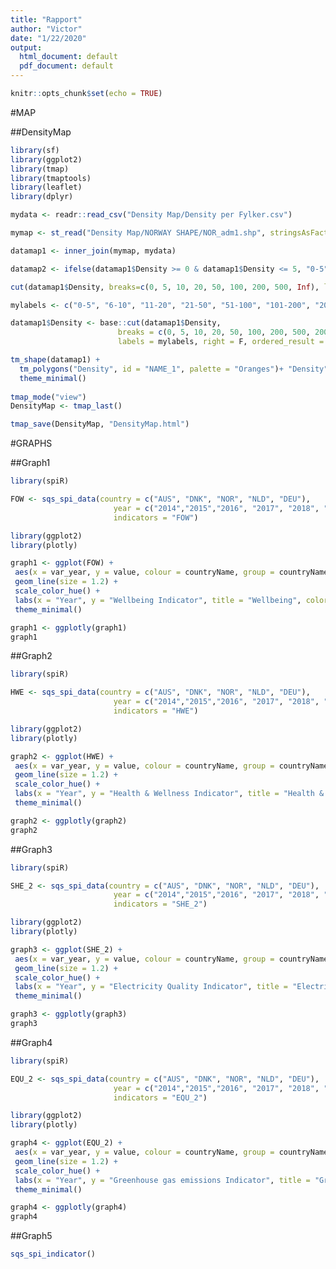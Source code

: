 ```yaml
---
title: "Rapport"
author: "Victor"
date: "1/22/2020"
output:
  html_document: default
  pdf_document: default
---
```


```r
knitr::opts_chunk$set(echo = TRUE)
```

#MAP

##DensityMap

```r
library(sf)
library(ggplot2)
library(tmap)
library(tmaptools)
library(leaflet)
library(dplyr)

mydata <- readr::read_csv("Density Map/Density per Fylker.csv")

mymap <- st_read("Density Map/NORWAY SHAPE/NOR_adm1.shp", stringsAsFactors = FALSE)

datamap1 <- inner_join(mymap, mydata)

```


```r

datamap2 <- ifelse(datamap1$Density >= 0 & datamap1$Density <= 5, "0-5", ifelse(datamap1$Density >= 6 & datamap1$Density <= 10, "6-10", ifelse(datamap1$Density >= 11 & datamap1$Density <= 20, "11-20", ifelse(datamap1$Density >= 21 & datamap1$Density <= 50, "21-50", ifelse(datamap1$Density >= 51 & datamap1$Density <= 100, "51-100", ifelse(datamap1$Density >= 101 & datamap1$Density <= 200, "101-200", ifelse(datamap1$Density >= 201 & datamap1$Density <= 500, "201-500", ifelse(datamap1$Density >= 501, "501+", NA))))))))

```


```r

cut(datamap1$Density, breaks=c(0, 5, 10, 20, 50, 100, 200, 500, Inf), labels=c("0-5", "6-10", "11-20", "21-50", "51-100", "101-200","201-500", "500+"))

```

```r

mylabels <- c("0-5", "6-10", "11-20", "21-50", "51-100", "101-200", "201-500", "500+")

```


```r

datamap1$Density <- base::cut(datamap1$Density,
                        breaks = c(0, 5, 10, 20, 50, 100, 200, 500, 2000), 
                        labels = mylabels, right = F, ordered_result = T)

```


```r

tm_shape(datamap1) +
  tm_polygons("Density", id = "NAME_1", palette = "Oranges")+ "Density"
  theme_minimal()
  
tmap_mode("view")
DensityMap <- tmap_last()

tmap_save(DensityMap, "DensityMap.html")


```

#GRAPHS

##Graph1
```r
library(spiR)

FOW <- sqs_spi_data(country = c("AUS", "DNK", "NOR", "NLD", "DEU"), 
                       year = c("2014","2015","2016", "2017", "2018", "2019"), 
                       indicators = "FOW")
```


```r
library(ggplot2)
library(plotly)

graph1 <- ggplot(FOW) +
 aes(x = var_year, y = value, colour = countryName, group = countryName) +
 geom_line(size = 1.2) +
 scale_color_hue() +
 labs(x = "Year", y = "Wellbeing Indicator", title = "Wellbeing", color = "Countries") +
 theme_minimal() 

graph1 <- ggplotly(graph1)
graph1

```

##Graph2

```r

library(spiR)

HWE <- sqs_spi_data(country = c("AUS", "DNK", "NOR", "NLD", "DEU"), 
                       year = c("2014","2015","2016", "2017", "2018", "2019"), 
                       indicators = "HWE")

```

```r
library(ggplot2)
library(plotly)

graph2 <- ggplot(HWE) +
 aes(x = var_year, y = value, colour = countryName, group = countryName) +
 geom_line(size = 1.2) +
 scale_color_hue() +
 labs(x = "Year", y = "Health & Wellness Indicator", title = "Health & Wellness", color = "Countries") +
 theme_minimal() 

graph2 <- ggplotly(graph2)
graph2

```

##Graph3

```r

library(spiR)

SHE_2 <- sqs_spi_data(country = c("AUS", "DNK", "NOR", "NLD", "DEU"), 
                       year = c("2014","2015","2016", "2017", "2018", "2019"), 
                       indicators = "SHE_2")

```

```r
library(ggplot2)
library(plotly)

graph3 <- ggplot(SHE_2) +
 aes(x = var_year, y = value, colour = countryName, group = countryName) +
 geom_line(size = 1.2) +
 scale_color_hue() +
 labs(x = "Year", y = "Electricity Quality Indicator", title = "Electricity Quality", color = "Countries") +
 theme_minimal() 

graph3 <- ggplotly(graph3)
graph3

```

##Graph4

```r

library(spiR)

EQU_2 <- sqs_spi_data(country = c("AUS", "DNK", "NOR", "NLD", "DEU"), 
                       year = c("2014","2015","2016", "2017", "2018", "2019"), 
                       indicators = "EQU_2")

```

```r
library(ggplot2)
library(plotly)

graph4 <- ggplot(EQU_2) +
 aes(x = var_year, y = value, colour = countryName, group = countryName) +
 geom_line(size = 1.2) +
 scale_color_hue() +
 labs(x = "Year", y = "Greenhouse gas emissions Indicator", title = "Greenhouse gas emissions", color = "Countries") +
 theme_minimal() 

graph4 <- ggplotly(graph4)
graph4

```

##Graph5

```r

sqs_spi_indicator()


```



